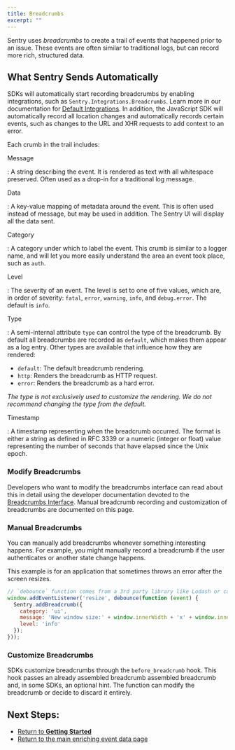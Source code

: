 ```yaml
---
title: Breadcrumbs
excerpt: ""
---
```


Sentry uses _breadcrumbs_ to create a trail of events that happened prior to an issue. These events are often similar to traditional logs, but can record more rich, structured data.

## What Sentry Sends Automatically

SDKs will automatically start recording breadcrumbs by enabling integrations, such as `Sentry.Integrations.Breadcrumbs`. Learn more in our documentation for [Default Integrations](../integrations/default/). In addition, the JavaScript SDK will automatically record all location changes and automatically records certain events, such as changes to the URL and XHR requests to add context to an error.

Each crumb in the trail includes:

Message

: A string describing the event. It is rendered as text with all whitespace preserved. Often used as a drop-in for a traditional log message.

Data

: A key-value mapping of metadata around the event. This is often used instead of message, but may be used in addition. The Sentry UI will display all the data sent.

Category

: A category under which to label the event. This crumb is similar to a logger name, and will let you more easily understand the area an event took place, such as `auth`.

Level

: The severity of an event. The level is set to one of five values, which are, in order of severity: `fatal`, `error`, `warning`, `info`, and `debug.error`. The default is `info`.

Type

: A semi-internal attribute `type` can control the type of the breadcrumb. By default all breadcrumbs are recorded as `default`, which makes them appear as a log entry. Other types are available that influence how they are rendered:

- `default`: The default breadcrumb rendering.
- `http`: Renders the breadcrumb as HTTP request.
- `error`: Renders the breadcrumb as a hard error.

_The type is not exclusively used to customize the rendering. We do not recommend changing the type from the default._

Timestamp

: A timestamp representing when the breadcrumb occurred. The format is either a string as defined in RFC 3339 or a numeric (integer or float) value representing the number of seconds that have elapsed since the Unix epoch.

### Modify Breadcrumbs

Developers who want to modify the breadcrumbs interface can read about this in detail using the developer documentation devoted to the [Breadcrumbs Interface](https://develop.sentry.dev/sdk/event-payloads/breadcrumbs/). Manual breadcrumb recording and customization of breadcrumbs are documented on this page.

### Manual Breadcrumbs

You can manually add breadcrumbs whenever something interesting happens. For example, you might manually record a breadcrumb if the user authenticates or another state change happens.

This example is for an application that sometimes throws an error after the screen resizes.

```JavaScript
// `debounce` function comes from a 3rd party library like Lodash or can be implemented manually
window.addEventListener('resize', debounce(function (event) {
  Sentry.addBreadcrumb({
    category: 'ui',
    message: 'New window size:' + window.innerWidth + 'x' + window.innerHeight,
    level: 'info'
  });
}));
```

### Customize Breadcrumbs

SDKs customize breadcrumbs through the `before_breadcrumb` hook. This hook passes an already assembled breadcrumb assembled breadcrumb and, in some SDKs, an optional hint. The function can modify the breadcrumb or decide to discard it entirely.

## Next Steps:

- [Return to **Getting Started**](../)
- [Return to the main enriching event data page](./)

